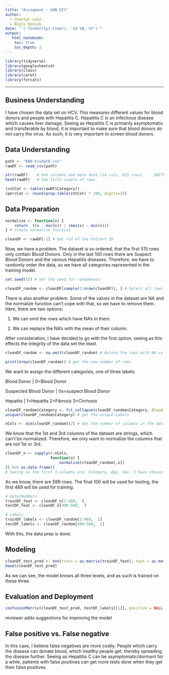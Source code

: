 ```yaml
---
title: "Assigment - kNN DIY"
author:
  - Chantal Lenz
  - Niels Eenink
date: "`r format(Sys.time(), '%d %B, %Y')`"
output:
   html_notebook:
    toc: true
    toc_depth: 2
---
```



```r
library(tidyverse)
library(googlesheets4)
library(class)
library(caret)
library(forcats)
```

---

## Business Understanding
I have chosen the data set on HCV. This measures different values for blood donors and people with Hepatitis C.
Hepatitis C is an infectious disease which causes liver damage. Seeing as Hepatitis C is primarily asymptomatic and transferable by blood, it is important to make sure that blood donors do not carry the virus.
As such, it is very important to screen blood donors. 

## Data Understanding
```r
path <- "KNN-hcvdat0.csv"
rawDF <- read_csv(path)

str(rawDF)    # See columns and meta data (14 cols, 615 rows)     SWITCH DESCRIPTIONS
head(rawDF)   # See first couple of rows

(cntCat <- table(rawDF$Category))
(percCat <- round(prop.table(cntCat) * 100, digits=1))
```

## Data Preparation
```r
normalize <- function(x) {
    return  ((x - min(x)) / (max(x) - min(x)))
} # Create normalize function

cleanDF <- rawDF[-1] # Get rid of the Patient ID
```

Now, we have a problem. The dataset is so ordered, that the first 515 rows only contain Blood Donors.
Only in the last 100 rows there are Suspect Blood Donors and the various Hepatitis diseases. Therefore, we have to randomly order the data, so we have all categories represented in the training model.

```r
set.seed(15) # Set the seed for randomness

cleanDF_random <- cleanDF[sample(1:nrow(cleanDF)), ] # Select all rows randomly
```

There is also another problem. Some of the values in the dataset are NA and the normalize function can't cope with that, so we have to remove them.
Here, there are two options:

1. We can omit the rows which have NA's in them.

2. We can replace the NA's with the mean of their column.

After consideration, I have decided to go with the first option, seeing as this effects the integrity of the data set the least.

```r
cleanDF_random <- na.omit(cleanDF_random) # Delete the rows with NA values

print(nrow(cleanDF_random)) # get the new number of rows
```

We want to assign the different categories, one of three labels:

Blood Donor             | 0=Blood Donor

Suspected Blood Donor   | 0s=suspect Blood Donor

Hepatits                | 1=Hepatits    2=Fibrosis  3=Cirrhosis


```r
cleanDF_random$Category <- fct_collapse(cleanDF_random$Category, Blood_Donor = "0=Blood Donor", Suspected_Blood_Donor = "0s=suspect Blood Donor", Hepatits = c("1=Hepatitis", "2=Fibrosis", "3=Cirrhosis")) ###"Suspect_Blood_Donor" SWITCH WITH "Hepatitis"
unique(cleanDF_random$Category) # get the unique Labels
```

```r
nCols <- dim(cleanDF_random)[2] # Get the number of columns in the dataset
```

We know that the 1st and 3rd columns of the dataset are strings, which can't be normalized. Therefore, we only want to normalize the columns that are not 1st or 3rd.

```r
cleanDF_n <- sapply(4:nCols,
                    function(x) {
                        normalize(cleanDF_random[,x])
}) %>% as.data.frame()
# Seeing as the first 3 columns are: Category, Age, Sex. I have chosen not to normalize these, as such we start at the 4th column with the normalization.
```

As we know, there are 589 rows. The final 100 will be used for testing, the first 489 will be used for training.

```r
# Data/Numbers
trainDF_feat <- cleanDF_n[1:489,  ]
testDF_feat <- cleanDF_n[490:589,  ] 

# Labels
trainDF_labels <- cleanDF_random[1:489,  1]
testDF_labels <- cleanDF_random[490:589,  1]
```

With this, the data prep is done.

## Modeling
```r
cleanDF_test_pred <- knn(train = as.matrix(trainDF_feat), test = as.matrix(testDF_feat), cl = as.matrix(trainDF_labels), k = 21)
head(cleanDF_test_pred)
```
As we can see, the model knows all three levels, and as such is trained on these three.

## Evaluation and Deployment
```r
confusionMatrix(cleanDF_test_pred, testDF_labels[[1]], positive = NULL, dnn = c("Prediction", "True"))
```

reviewer adds suggestions for improving the model

## False positive vs. False negative
In this case, I believe false negatives are more costly. People which carry the disease can donate blood, which healthy people get, thereby spreading the disease further.
Seeing as Hepatitis C can be asymptomatic/dormant for a while, patients with false positives can get more tests done when they get their false positives.
